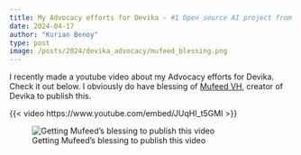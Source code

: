```yaml
---
title: My Advocacy efforts for Devika - #1 Open source AI project from India
date: 2024-04-17
author: "Kurian Benoy"
type: post
image: /posts/2024/devika_advocacy/mufeed_blessing.png
---
```


I recently made a youtube video about my Advocacy efforts for Devika. Check it out below.
I obviously do have blessing of [Mufeed VH](https://www.mufeedvh.com/about/), creator of
Devika to publish this.

{{< video https://www.youtube.com/embed/JUqHI_t5GMI >}}

![Getting Mufeed's blessing to publish this video](/posts/2024/devika_advocacy/mufeed_blessing.png)
